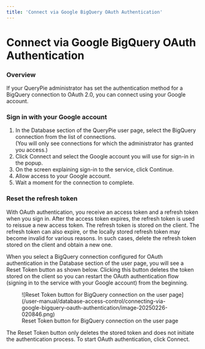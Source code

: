 ```yaml
---
title: 'Connect via Google BigQuery OAuth Authentication'
---
```



# Connect via Google BigQuery OAuth Authentication

### Overview

If your QueryPie administrator has set the authentication method for a BigQuery connection to OAuth 2.0, you can connect using your Google account.

### Sign in with your Google account

1. In the Database section of the QueryPie user page, select the BigQuery connection from the list of connections.<br/>(You will only see connections for which the administrator has granted you access.)<br/>
2. Click Connect and select the Google account you will use for sign-in in the popup.
3. On the screen explaining sign-in to the service, click Continue.
4. Allow access to your Google account.
5. Wait a moment for the connection to complete.

### Reset the refresh token

<Callout type="info">
With OAuth authentication, you receive an access token and a refresh token when you sign in. After the access token expires, the refresh token is used to reissue a new access token. The refresh token is stored on the client. The refresh token can also expire, or the locally stored refresh token may become invalid for various reasons. In such cases, delete the refresh token stored on the client and obtain a new one.
</Callout>

When you select a BigQuery connection configured for OAuth authentication in the Database section of the user page, you will see a Reset Token button as shown below. Clicking this button deletes the token stored on the client so you can restart the OAuth authentication flow (signing in to the service with your Google account) from the beginning.

<figure data-layout="center" data-align="center">
![Reset Token button for BigQuery connection on the user page](/user-manual/database-access-control/connecting-via-google-bigquery-oauth-authentication/image-20250226-020846.png)
<figcaption>
Reset Token button for BigQuery connection on the user page
</figcaption>
</figure>

<Callout type="info">
The Reset Token button only deletes the stored token and does not initiate the authentication process. To start OAuth authentication, click Connect.
</Callout>
